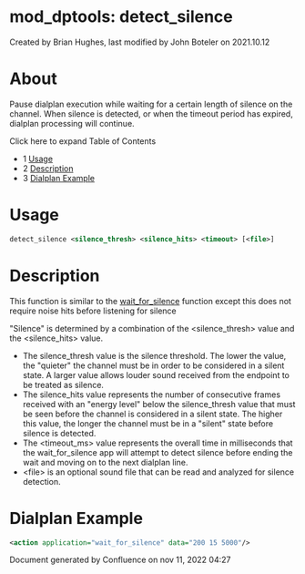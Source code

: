 
# mod_dptools: detect_silence 

 Created by  Brian Hughes, last modified by  John Boteler on 2021.10.12

# About

Pause dialplan execution while waiting for a certain length of silence on the channel. When silence is detected, or when the timeout period has expired, dialplan processing will continue.

Click here to expand Table of Contents

* 1 [Usage](#-freeswitch--mod_dptools-detect_silence-)
* 2 [Description](#description)
* 3 [Dialplan Example](#dialplan-example)

# Usage

```xml
detect_silence <silence_thresh> <silence_hits> <timeout> [<file>]
```

  
# Description

This function is similar to the [wait\_for\_silence](./6586879.mdx#about) function except this does not require noise hits before listening for silence

"Silence" is determined by a combination of the &lt;silence\_thresh> value and the &lt;silence\_hits> value.

* The silence\_thresh value is the silence threshold. The lower the value, the "quieter" the channel must be in order to be considered in a silent state. A larger value allows louder sound received from the endpoint to be treated as silence.
* The silence\_hits value represents the number of consecutive frames received with an "energy level" below the silence\_thresh value that must be seen before the channel is considered in a silent state. The higher this value, the longer the channel must be in a "silent" state before silence is detected.
* The &lt;timeout\_ms> value represents the overall time in milliseconds that the wait\_for\_silence app will attempt to detect silence before ending the wait and moving on to the next dialplan line.
* &lt;file> is an optional sound file that can be read and analyzed for silence detection.

# Dialplan Example

```xml
<action application="wait_for_silence" data="200 15 5000"/>
```
  
  
Document generated by Confluence on nov 11, 2022 04:27
